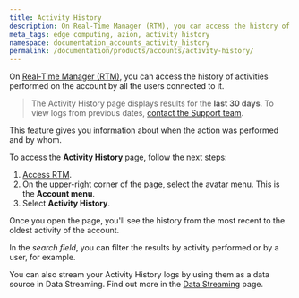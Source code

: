 ```yaml
---
title: Activity History
description: On Real-Time Manager (RTM), you can access the history of all activities performed on the account and by all the users connected to the main account.
meta_tags: edge computing, azion, activity history
namespace: documentation_accounts_activity_history
permalink: /documentation/products/accounts/activity-history/
---
```


On [Real-Time Manager (RTM)](https://manager.azion.com/), you can access the history of activities performed on the account by all the users connected to it.

> The Activity History page displays results for the **last 30 days**. To view logs from previous dates, [contact the Support team](https://www.azion.com/en/support/).

This feature gives you information about when the action was performed and by whom.

To access the **Activity History** page, follow the next steps:

1. [Access RTM](https://manager.azion.com/).
2. On the upper-right corner of the page, select the avatar menu. This is the **Account menu**.
3. Select **Activity History**.

Once you open the page, you'll see the history from the most recent to the oldest activity of the account.

In the *search field*, you can filter the results by activity performed or by a user, for example.

You can also stream your Activity History logs by using them as a data source in Data Streaming. Find out more in the [Data Streaming](https://www.azion.com/en/documentation/products/data-streaming/#selecting-data-sources) page.

